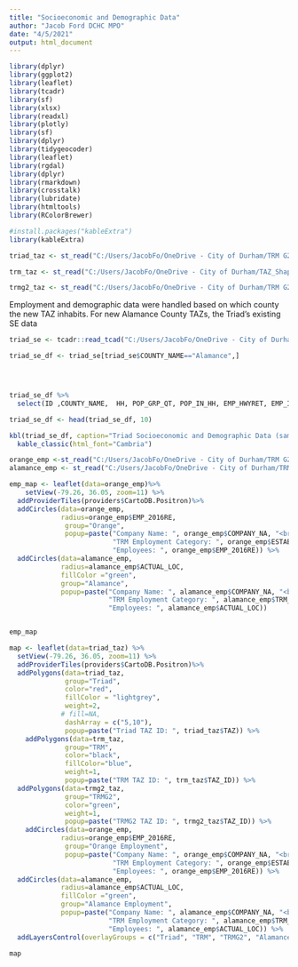 ```yaml
---
title: "Socioeconomic and Demographic Data"
author: "Jacob Ford DCHC MPO"
date: "4/5/2021"
output: html_document
---
```




```r
library(dplyr)
library(ggplot2)
library(leaflet)
library(tcadr)
library(sf)
library(xlsx)
library(readxl)
library(plotly)
library(sf)
library(dplyr)
library(tidygeocoder)
library(leaflet)
library(rgdal)
library(dplyr)
library(rmarkdown)
library(crosstalk)
library(lubridate)
library(htmltools)
library(RColorBrewer)

#install.packages("kableExtra")
library(kableExtra)

triad_taz <- st_read("C:/Users/JacobFo/OneDrive - City of Durham/TRM G2/Alamance Expansion/Triad Model/Triad_TAZ.shp")

trm_taz <- st_read("C:/Users/JacobFo/OneDrive - City of Durham/TAZ_Shape.shp")

trmg2_taz <- st_read("C:/Users/JacobFo/OneDrive - City of Durham/TRM G2/Alamance Expansion/Triad Model/TRMG2_TAZ.shp")


```

Employment and demographic data were handled based on which county the new TAZ inhabits. For new Alamance County TAZs, the Triad's existing SE data 

```r
triad_se <- tcadr::read_tcad("C:/Users/JacobFo/OneDrive - City of Durham/TRM G2/Alamance Expansion/Triad Model/SE/SE 2017_v5_03-19-2019.bin")

triad_se_df <- triad_se[triad_se$COUNTY_NAME=="Alamance",]




triad_se_df %>%
  select(ID ,COUNTY_NAME,  HH, POP_GRP_QT, POP_IN_HH, EMP_HWYRET, EMP_IND, EMP_RETAIL, EMP_SERVICE, EMP_OFFICE,SCHOOL_EMP, K12_STUDENT)

triad_se_df <- head(triad_se_df, 10)

kbl(triad_se_df, caption="Triad Socioeconomic and Demographic Data (sample)") %>%
  kable_classic(html_font="Cambria")
```



```r

orange_emp <-st_read("C:/Users/JacobFo/OneDrive - City of Durham/TRM G2/Alamance Expansion/SE Data/Employment/Mebane_OC_Employment_2016.shp")
alamance_emp <- st_read("C:/Users/JacobFo/OneDrive - City of Durham/TRM G2/Alamance Expansion/SE Data/Employment/Mebane_AC_Employment_2016.shp")

```

```r
emp_map <- leaflet(data=orange_emp)%>%
    setView(-79.26, 36.05, zoom=11) %>%
  addProviderTiles(providers$CartoDB.Positron)%>%
  addCircles(data=orange_emp,
             radius=orange_emp$EMP_2016RE,
              group="Orange",
              popup=paste("Company Name: ", orange_emp$COMPANY_NA, "<br>",
                          "TRM Employment Category: ", orange_emp$ESTAB_TYP2,"<br>",
                          "Employees: ", orange_emp$EMP_2016RE)) %>%
  addCircles(data=alamance_emp,
             radius=alamance_emp$ACTUAL_LOC,
             fillColor ="green",
             group="Alamance",
             popup=paste("Company Name: ", alamance_emp$COMPANY_NA, "<br>",
                         "TRM Employment Category: ", alamance_emp$TRM_EMPLOY, "<br>",
                         "Employees: ", alamance_emp$ACTUAL_LOC))


emp_map
```



```r

map <- leaflet(data=triad_taz) %>%
  setView(-79.26, 36.05, zoom=11) %>%
  addProviderTiles(providers$CartoDB.Positron)%>%
  addPolygons(data=triad_taz,
              group="Triad",
              color="red",
              fillColor = "lightgrey",
              weight=2,
             # fill=NA,
              dashArray = c("5,10"),
              popup=paste("Triad TAZ ID: ", triad_taz$TAZ)) %>%
    addPolygons(data=trm_taz,
              group="TRM",
              color="black",
              fillColor="blue",
              weight=1,
              popup=paste("TRM TAZ ID: ", trm_taz$TAZ_ID)) %>%
  addPolygons(data=trmg2_taz,
              group="TRMG2",
              color="green",
              weight=1,
              popup=paste("TRMG2 TAZ ID: ", trmg2_taz$TAZ_ID)) %>%
    addCircles(data=orange_emp,
             radius=orange_emp$EMP_2016RE,
              group="Orange Employment",
              popup=paste("Company Name: ", orange_emp$COMPANY_NA, "<br>",
                          "TRM Employment Category: ", orange_emp$ESTAB_TYP2,"<br>",
                          "Employees: ", orange_emp$EMP_2016RE)) %>%
  addCircles(data=alamance_emp,
             radius=alamance_emp$ACTUAL_LOC,
             fillColor ="green",
             group="Alamance Employment",
             popup=paste("Company Name: ", alamance_emp$COMPANY_NA, "<br>",
                         "TRM Employment Category: ", alamance_emp$TRM_EMPLOY, "<br>",
                         "Employees: ", alamance_emp$ACTUAL_LOC)) %>%
  addLayersControl(overlayGroups = c("Triad", "TRM", "TRMG2", "Alamance Employment", "Orange Employment"))

map
```

